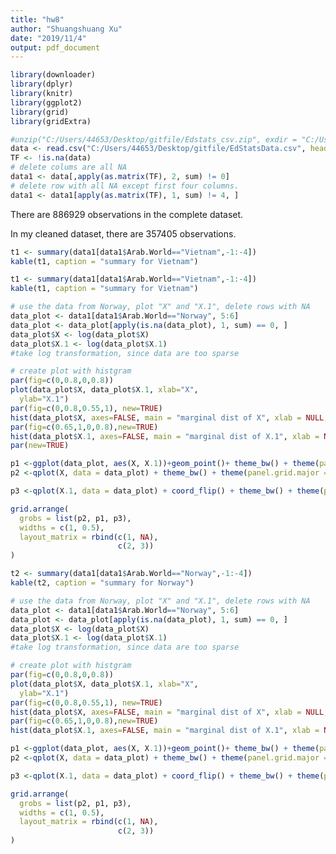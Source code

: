 ```yaml
---
title: "hw8"
author: "Shuangshuang Xu"
date: "2019/11/4"
output: pdf_document
---
```



```r
library(downloader)
library(dplyr)
library(knitr)
library(ggplot2)
library(grid)
library(gridExtra)
```

```r
#unzip("C:/Users/44653/Desktop/gitfile/Edstats_csv.zip", exdir = "C:/Users/44653/Desktop/gitfile")
data <- read.csv("C:/Users/44653/Desktop/gitfile/EdStatsData.csv", header = TRUE, skip = 1, stringsAsFactors = FALSE)
TF <- !is.na(data)
# delete colums are all NA
data1 <- data[,apply(as.matrix(TF), 2, sum) != 0]
# delete row with all NA except first four columns.
data1 <- data1[apply(as.matrix(TF), 1, sum) != 4, ]
```

There are 886929 observations in the complete dataset. 

In my cleaned dataset, there are 357405 observations.

```r
t1 <- summary(data1[data1$Arab.World=="Vietnam",-1:-4])
kable(t1, caption = "summary for Vietnam")
```

```r
t1 <- summary(data1[data1$Arab.World=="Vietnam",-1:-4])
kable(t1, caption = "summary for Vietnam")
```

```r
# use the data from Norway, plot "X" and "X.1", delete rows with NA
data_plot <- data1[data1$Arab.World=="Norway", 5:6]
data_plot <- data_plot[apply(is.na(data_plot), 1, sum) == 0, ]
data_plot$X <- log(data_plot$X)
data_plot$X.1 <- log(data_plot$X.1)
#take log transformation, since data are too sparse

# create plot with histgram
par(fig=c(0,0.8,0,0.8))
plot(data_plot$X, data_plot$X.1, xlab="X",
  ylab="X.1")
par(fig=c(0,0.8,0.55,1), new=TRUE)
hist(data_plot$X, axes=FALSE, main = "marginal dist of X", xlab = NULL, ylab = NULL)
par(fig=c(0.65,1,0,0.8),new=TRUE)
hist(data_plot$X.1, axes=FALSE, main = "marginal dist of X.1", xlab = NULL, ylab = NULL)
par(new=TRUE)
```

```r
p1 <-ggplot(data_plot, aes(X, X.1))+geom_point()+ theme_bw() + theme(panel.grid.major = element_blank(), panel.grid.minor = element_blank())
p2 <-qplot(X, data = data_plot) + theme_bw() + theme(panel.grid.major = element_blank(), panel.grid.minor = element_blank(), panel.border = element_blank()) + theme(axis.title.x=element_blank(), axis.text.x=element_blank(), axis.ticks.x=element_blank(), axis.title.y=element_blank(), axis.text.y=element_blank(), axis.ticks.y=element_blank())

p3 <-qplot(X.1, data = data_plot) + coord_flip() + theme_bw() + theme(panel.grid.major = element_blank(), panel.grid.minor = element_blank(), panel.border = element_blank()) + theme(axis.title.x=element_blank(), axis.text.x=element_blank(), axis.ticks.x=element_blank(), axis.title.y=element_blank(), axis.text.y=element_blank(), axis.ticks.y=element_blank())

grid.arrange(
  grobs = list(p2, p1, p3),
  widths = c(1, 0.5),
  layout_matrix = rbind(c(1, NA),
                        c(2, 3))
)

```








```r
t2 <- summary(data1[data1$Arab.World=="Norway",-1:-4])
kable(t2, caption = "summary for Norway")
```

```r
# use the data from Norway, plot "X" and "X.1", delete rows with NA
data_plot <- data1[data1$Arab.World=="Norway", 5:6]
data_plot <- data_plot[apply(is.na(data_plot), 1, sum) == 0, ]
data_plot$X <- log(data_plot$X)
data_plot$X.1 <- log(data_plot$X.1)  
#take log transformation, since data are too sparse

# create plot with histgram
par(fig=c(0,0.8,0,0.8))
plot(data_plot$X, data_plot$X.1, xlab="X",
  ylab="X.1")
par(fig=c(0,0.8,0.55,1), new=TRUE)
hist(data_plot$X, axes=FALSE, main = "marginal dist of X", xlab = NULL, ylab = NULL)
par(fig=c(0.65,1,0,0.8),new=TRUE)
hist(data_plot$X.1, axes=FALSE, main = "marginal dist of X.1", xlab = NULL, ylab = NULL)
```

```r
p1 <-ggplot(data_plot, aes(X, X.1))+geom_point()+ theme_bw() + theme(panel.grid.major = element_blank(), panel.grid.minor = element_blank())
p2 <-qplot(X, data = data_plot) + theme_bw() + theme(panel.grid.major = element_blank(), panel.grid.minor = element_blank(), panel.border = element_blank()) + theme(axis.title.x=element_blank(), axis.text.x=element_blank(), axis.ticks.x=element_blank(), axis.title.y=element_blank(), axis.text.y=element_blank(), axis.ticks.y=element_blank())

p3 <-qplot(X.1, data = data_plot) + coord_flip() + theme_bw() + theme(panel.grid.major = element_blank(), panel.grid.minor = element_blank(), panel.border = element_blank()) + theme(axis.title.x=element_blank(), axis.text.x=element_blank(), axis.ticks.x=element_blank(), axis.title.y=element_blank(), axis.text.y=element_blank(), axis.ticks.y=element_blank())

grid.arrange(
  grobs = list(p2, p1, p3),
  widths = c(1, 0.5),
  layout_matrix = rbind(c(1, NA),
                        c(2, 3))
)

```
